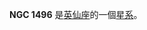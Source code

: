 {{NGCInfoBox|NGCID=NGC 1496|發現者=約翰·弗里德里希·威廉·赫歇爾|發現日期=1831年11月8日|其他編號=OCL 396|曆元=J2000.0|赤經=4時4分31.8秒
|赤緯=52°39'41"|星座=英仙座|星體=星系|星等=9.6|表面亮度=|藍等=}}

'''NGC 1496''' 是[[英仙座|英仙座]]的一個[[星系|星系]]。

{{NGCReference|1496}}
{{Catalogs|NGC=1496}}